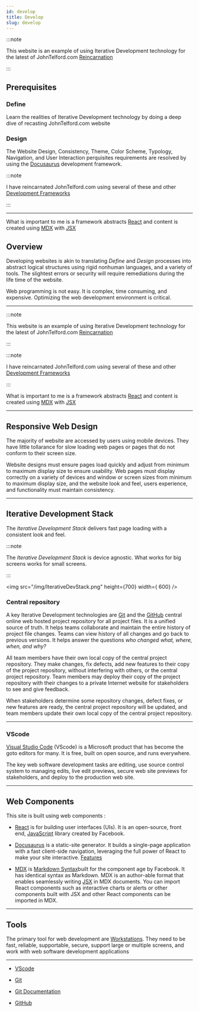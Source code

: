```yaml
---
id: develop
title: Develop
slug: develop
---
```



:::note

This website is an example of using  Iterative Development  technology for the latest of JohnTelford.com [Reincarnation](/blog/reincarnation) 

:::

## Prerequisites

### Define

Learn the realities of  Iterative Development technology by doing  a deep  dive of recasting JohnTelford.com website

### Design

The  Website Design, Consistency, Theme, Color Scheme, Typology, Navigation, and User Interaction perquisites requirements are resolved by using the [Docusaurus](https://docusaurus.io) development framework.

:::note

I have reincarnated JohnTelford.com using several of these and other [Development Frameworks](https://docusaurus.io/docs#comparison-with-other-tools)

:::

---

What is important to me is a framework abstracts [React](https://reactjs.org/) and content is created using [MDX](https://mdxjs.com/) with [JSX](https://reactjs.org/docs/introducing-jsx.html#Next.js-focus-wrapper)


## Overview

Developing websites is akin to translating *Define* and *Design* processes into abstract logical structures using rigid nonhuman languages, and a variety of tools. The slightest errors or security  will require remediations during the life time of the website.

Web programming is not easy. It is complex, time consuming, and expensive. Optimizing the web development environment is critical.

---


:::note

This website is an example of using  Iterative Development  technology for the latest of JohnTelford.com [Reincarnation](/blog/reincarnation) 

:::

:::note

I have reincarnated JohnTelford.com using several of these and other [Development Frameworks](https://docusaurus.io/docs#comparison-with-other-tools)

:::

What is important to me is a framework abstracts [React](https://reactjs.org/) and content is created using [MDX](https://mdxjs.com/) with [JSX](https://reactjs.org/docs/introducing-jsx.html#Next.js-focus-wrapper)


---


## Responsive Web Design

The majority of website are accessed by users using mobile devices. They have little tollarance for slow loading web pages or pages that do not conform to their screen size.

Website designs must ensure pages load quickly and adjust from minimum to maximum display size to ensure usability. Web pages must display correctly on a variety of devices and window or screen sizes from minimum to maximum display size, and the website look and feel, users experience, and functionality must maintain consistency.


---


## Iterative Development Stack

The *Iterative Development Stack*  delivers fast page loading  with a consistent look and feel.

:::note

The *Iterative Development Stack* is device agnostic. What works for  big screens works for  small screens.

:::

<img src="/img/IterativeDevStack.png" height={700} width={
    600} />


### Central repository

A key Iterative Development technologies are [Git](https://git-scm.com/) and the [GitHub](https://github.com/) central online web hosted project repository for all project files. It is a unified source of truth. It helps teams collaborate and maintain the entire history of project file changes. Teams can view history of all changes and go back to previous versions. It helps answer the questions _who changed what, where, when, and why?_

All team members have their own local copy of the central project repository. They make changes, fix defects, add new features to their copy of the project repository, without interfering with others, or the central project repository. Team members may deploy their copy of the project repository with their changes to a private Internet website for stakeholders to see and give feedback.

When stakeholders determine some repository changes, defect fixes, or new features are ready, the central project repository will be updated, and team members update their own local copy of the central project repository.

<!--
Some times companies may have little interest in how their websites are constructed, as long as they have the features and functionality needed to satisfy their users. The cost of error and security remediation, may cost a magnitude or more money than creating the websites.
-->
---

### VScode

[Visual Studio Code](https://code.visualstudio.com) (VScode) is a Microsoft product that has become  the goto editors for many. It is free, built on open source, and runs everywhere.


The key web software development tasks are editing, use source control system to managing edits, live edit previews, secure web site previews for stakeholders, and deploy to the production web site.


---
## Web Components
 
This site is built using web components :

- [React](https://reactjs.org/) is for building user interfaces (UIs). It is an open-source, front end, [JavaScript](https://developer.mozilla.org/en-US/docs/Web/JavaScript) library created by Facebook. 

- [Docusaurus](https://docusaurus.io/)  is a static-site generator. It builds a single-page application with a fast client-side navigation, leveraging the full power of React to make your site interactive. [Features](https://docusaurus.io/docs#features)

- [MDX](https://mdxjs.com) is [Markdown Syntax](https://daringfireball.net/projects/markdown/syntax)built for the component age by Facebook. It has identical syntax as Markdown. MDX is an author-able format that enables seamlessly writing [JSX](https://mdxjs.com/getting-started/#jsx) in MDX documents. You can import React components such as interactive charts or alerts or other components built with JSX and other React components can be imported in MDX.



---

## Tools

The primary tool for web development are [ Workstations](workstations). They need to be fast, reliable, supportable, secure, support large or multiple screens, and work with web software development applications

---



- [VScode](https://code.visualstudio.com)

- [Git](https://git-scm.com)

- [Git Documentation](https://git-scm.com/doc)

- [GitHub](https://github.com)
